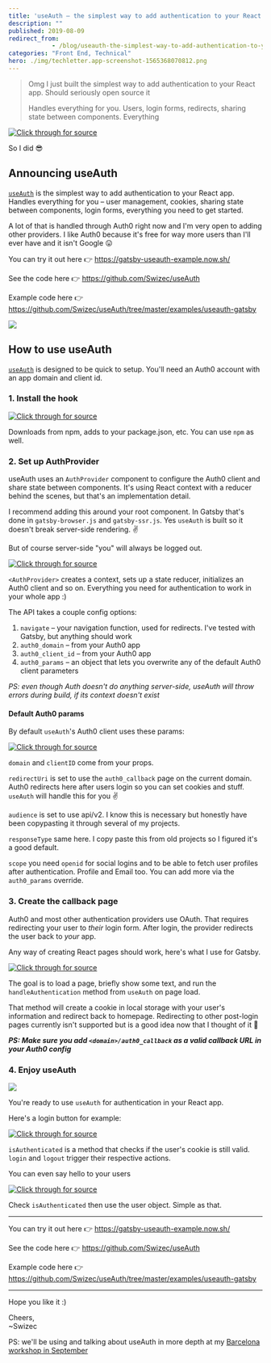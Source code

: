```yaml
---
title: 'useAuth – the simplest way to add authentication to your React app'
description: ""
published: 2019-08-09
redirect_from: 
            - /blog/useauth-the-simplest-way-to-add-authentication-to-your-react-app/swizec/9179
categories: "Front End, Technical"
hero: ./img/techletter.app-screenshot-1565368070812.png
---
```

> Omg I just built the simplest way to add authentication to your React app. Should seriously open source it
>
>
>
> Handles everything for you. Users, login forms, redirects, sharing state between components. Everything





[![Click through for source](./img/techletter.app-screenshot-1565368070812.png)](https://twitter.com/Swizec/status/1156446593874157569)





So I did 😎



## Announcing useAuth



[`useAuth`](https://github.com/Swizec/useAuth) is the simplest way to add authentication to your React app. Handles everything for you – user management, cookies, sharing state between components, login forms, everything you need to get started.



A lot of that is handled through Auth0 right now and I'm very open to adding other providers. I like Auth0 because it's free for way more users than I'll ever have and it isn't Google 😛



You can try it out here 👉 <https://gatsby-useauth-example.now.sh/>



See the code here 👉 <https://github.com/Swizec/useAuth>



Example code here 👉 <https://github.com/Swizec/useAuth/tree/master/examples/useauth-gatsby>



[![](./img/KunEemN.gif)](https://gatsby-useauth-example.now.sh)



## How to use useAuth



[`useAuth`](https://github.com/Swizec/useAuth) is designed to be quick to setup. You'll need an Auth0 account with an app domain and client id.



### 1. Install the hook



[![Click through for source](./img/techletter.app-screenshot-1565368072267.png)](https://carbon.now.sh/?bg=rgba(255,255,255,1)&t=seti&l=null&ds=true&wc=true&wa=true&pv=48px&ph=32px&ln=false&code=%24%20yarn%20add%20react-use-auth)



Downloads from npm, adds to your package.json, etc. You can use `npm` as well.



### 2. Set up AuthProvider



useAuth uses an `AuthProvider` component to configure the Auth0 client and share state between components. It's using React context with a reducer behind the scenes, but that's an implementation detail.



I recommend adding this around your root component. In Gatsby that's done in `gatsby-browser.js` and `gatsby-ssr.js`. Yes `useAuth` is built so it doesn't break server-side rendering. ✌️



But of course server-side "you" will always be logged out.



[![Click through for source](./img/techletter.app-screenshot-1565368071557.png)](https://carbon.now.sh/?bg=rgba(255,255,255,1)&t=seti&l=javascript&ds=true&wc=true&wa=true&pv=48px&ph=32px&ln=false&code=%2F%2F%20gatsby-browser.js%0A%0A\import%20React%20from%20%22react%22%0A\import%20%7B%20navigate%20%7D%20from%20%22gatsby%22%0A%0A\import%20%7B%20AuthProvider%20%7D%20from%20%22react-use-auth%22%0A%0Aexport%20const%20wrapRootElement%20%3D%20(%7B%20element%20%7D)%20%3D%3E%20(%0A%09%3CAuthProvider%0A%09%20%20navigate%3D%7Bnavigate%7D%0A%09%20%20auth0_domain%3D%22useauth.auth0.com%22%0A%09%20%20auth0_client_id%3D%22GjWNFNOHq1ino7lQNJBwEywa1aYtbIzh%22%0A%09%3E%0A%09%20%20%7Belement%7D%0A%09%3C%2FAuthProvider%3E%0A))



`<AuthProvider>` creates a context, sets up a state reducer, initializes an Auth0 client and so on. Everything you need for authentication to work in your whole app :)



The API takes a couple config options:



1. `navigate` – your navigation function, used for redirects. I've tested with Gatsby, but anything should work
2. `auth0_domain` – from your Auth0 app
3. `auth0_client_id` – from your Auth0 app
4. `auth0_params` – an object that lets you overwrite any of the default Auth0 client parameters



_PS: even though Auth doesn't do anything server-side, useAuth will throw errors during build, if its context doesn't exist_



#### Default Auth0 params



By default `useAuth`'s Auth0 client uses these params:



[![Click through for source](./img/techletter.app-screenshot-1565368071495.png)](https://carbon.now.sh/?bg=rgba(255,255,255,1)&t=seti&l=javascript&ds=true&wc=true&wa=true&pv=48px&ph=32px&ln=false&code=const%20params%20%3D%20%7B%0A%20%20%20%20domain%3A%20auth0_domain%2C%0A%20%20%20%20clientID%3A%20auth0_client_id%2C%0A%20%20%20%20redirectUri%3A%20%60%24%7Bcallback_domain%7D%2Fauth0_callback%60%2C%0A%20%20%20%20audience%3A%20%60https%3A%2F%2F%24%7Bauth0_domain%7D%2Fapi%2Fv2%2F%60%2C%0A%20%20%20%20responseType%3A%20%22token%20id_token%22%2C%0A%20%20%20%20scope%3A%20%22openid%20profile%20email%22%0A%7D%3B)



`domain` and `clientID` come from your props.



`redirectUri` is set to use the `auth0_callback` page on the current domain. Auth0 redirects here after users login so you can set cookies and stuff. `useAuth` will handle this for you ✌️



`audience` is set to use api/v2. I know this is necessary but honestly have been copypasting it through several of my projects.



`responseType` same here. I copy paste this from old projects so I figured it's a good default.



`scope` you need `openid` for social logins and to be able to fetch user profiles after authentication. Profile and Email too. You can add more via the `auth0_params` override.



### 3. Create the callback page



Auth0 and most other authentication providers use OAuth. That requires redirecting your user to _their_ login form. After login, the provider redirects the user back to _your_ app.



Any way of creating React pages should work, here's what I use for Gatsby.



[![Click through for source](./img/techletter.app-screenshot-1565368071694.png)](https://carbon.now.sh/?bg=rgba(255,255,255,1)&t=seti&l=javascript&ds=true&wc=true&wa=true&pv=48px&ph=32px&ln=false&code=%2F%2F%20src%2Fpages%2Fauth0_callback%0A%0A\import%20React%2C%20%7B%20useEffect%20%7D%20from%20%22react%22%0A%0A\import%20%7B%20useAuth%20%7D%20from%20%22react-use-auth%22%0A\import%20Layout%20from%20%22..%2Fcomponents%2Flayout%22%0A%0Aconst%20Auth0CallbackPage%20%3D%20()%20%3D%3E%20%7B%0A%20%20const%20%7B%20handleAuthentication%20%7D%20%3D%20useAuth()%0A%20%20useEffect(()%20%3D%3E%20%7B%0A%20%20%20%20handleAuthentication()%0A%20%20%7D%2C%20%5B%5D)%0A%0A%20%20return%20(%0A%20%20%20%20%3CLayout%3E%0A%20%20%20%20%20%20%3Ch1%3E%0A%20%20%20%20%20%20%20%20This%20is%20the%20auth%20callback%20page%2C%20you%20should%20be%20redirected%20immediately.%0A%20%20%20%20%20%20%3C%2Fh1%3E%0A%20%20%20%20%3C%2FLayout%3E%0A%20%20)%0A%7D%0A%0Aexport%20default%20Auth0CallbackPage)



The goal is to load a page, briefly show some text, and run the `handleAuthentication` method from `useAuth` on page load.



That method will create a cookie in local storage with your user's information and redirect back to homepage. Redirecting to other post-login pages currently isn't supported but is a good idea now that I thought of it 🤔



**_PS: Make sure you add `<domain>/auth0_callback` as a valid callback URL in your Auth0 config_**



### 4. Enjoy useAuth



[![](./img/KunEemN.gif)](https://gatsby-useauth-example.now.sh)



You're ready to use `useAuth` for authentication in your React app.



Here's a login button for example:



[![Click through for source](./img/techletter.app-screenshot-1565368071687.png)](https://carbon.now.sh/?bg=rgba(255,255,255,1)&t=seti&l=javascript&ds=true&wc=true&wa=true&pv=48px&ph=32px&ln=false&code=%2F%2F%20src%2Fpages%2Findex.js%0A%0Aconst%20Login%20%3D%20()%20%3D%3E%20%7B%0A%20%20const%20%7B%20isAuthenticated%2C%20login%2C%20logout%20%7D%20%3D%20useAuth()%0A%0A%20%20if%20(isAuthenticated())%20%7B%0A%20%20%20%20return%20%3CButton%20onClick%3D%7Blogout%7D%3ELogout%3C%2FButton%3E%0A%20%20%7D%20else%20%7B%0A%20%20%20%20return%20%3CButton%20onClick%3D%7Blogin%7D%3ELogin%3C%2FButton%3E%0A%20%20%7D%0A%7D)



`isAuthenticated` is a method that checks if the user's cookie is still valid. `login` and `logout` trigger their respective actions.



You can even say hello to your users



[![Click through for source](./img/techletter.app-screenshot-1565368071620.png)](<https://carbon.now.sh/?bg=rgba(255,255,255,1)&t=seti&l=javascript&ds=true&wc=true&wa=true&pv=48px&ph=32px&ln=false&code=%2F%2F%20src%2Fpages%2Findex.js%0A%0Aconst%20IndexPage%20%3D%20()%20%3D%3E%20%7B%0A%20%20const%20%7B%20isAuthenticated%2C%20user%20%7D%20%3D%20useAuth()%0A%0A%20%20return%20(%0A%20%20%20%20%3CLayout%3E%0A%20%20%20%20%20%20%3CSEO%20title%3D%22Home%22%20%2F%3E%0A%20%20%20%20%20%20%3Ch1%3EHi%20%7BisAuthenticated()%20%3F%20user.name%20%3A%20%22people%22%7D%3C%2Fh1%3E>)



Check `isAuthenticated` then use the user object. Simple as that.



* * *



You can try it out here 👉 <https://gatsby-useauth-example.now.sh/>



See the code here 👉 <https://github.com/Swizec/useAuth>



Example code here 👉 <https://github.com/Swizec/useAuth/tree/master/examples/useauth-gatsby>



* * *



Hope you like it :)



Cheers,  
~Swizec



PS: we'll be using and talking about useAuth in more depth at my [Barcelona workshop in September](https://swizec.com/blog/wanna-come-hang-out-in-barcelona/swizec/9175)